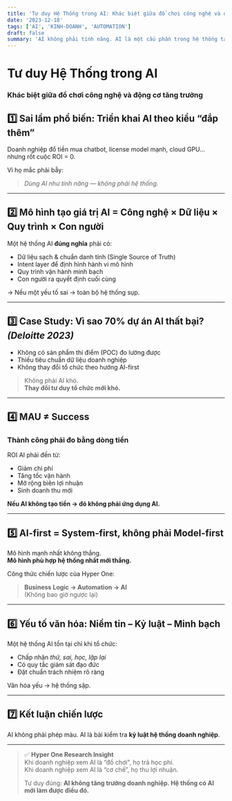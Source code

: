 ```yaml
---
title: 'Tư duy Hệ Thống trong AI: Khác biệt giữa đồ chơi công nghệ và động cơ tăng trưởng'
date: '2023-12-18'
tags: ['AI', 'KINH-DOANH', 'AUTOMATION']
draft: false
summary: 'AI không phải tính năng. AI là một cấu phần trong hệ thống tạo giá trị. Thiếu hệ thống — AI trở thành đồ trang trí đắt tiền.'
---
```


# Tư duy Hệ Thống trong AI  
### Khác biệt giữa đồ chơi công nghệ và động cơ tăng trưởng

## 1️⃣ Sai lầm phổ biến: Triển khai AI theo kiểu “đắp thêm”

Doanh nghiệp đổ tiền mua chatbot, license model mạnh, cloud GPU…
nhưng rốt cuộc ROI = 0.

Vì họ mắc phải bẫy:
> *Dùng AI như tính năng — không phải hệ thống.*

---

## 2️⃣ Mô hình tạo giá trị AI = Công nghệ × Dữ liệu × Quy trình × Con người

Một hệ thống AI **đúng nghĩa** phải có:
- Dữ liệu sạch & chuẩn danh tính (Single Source of Truth)
- Intent layer để định hình hành vi mô hình
- Quy trình vận hành minh bạch
- Con người ra quyết định cuối cùng

→ Nếu một yếu tố sai → toàn bộ hệ thống sụp.

---

## 3️⃣ Case Study: Vì sao 70% dự án AI thất bại? *(Deloitte 2023)*

- Không có sản phẩm thí điểm (POC) đo lường được
- Thiếu tiêu chuẩn dữ liệu doanh nghiệp
- Không thay đổi tổ chức theo hướng AI-first

> Không phải AI khó.  
> **Thay đổi tư duy tổ chức mới khó.**

---

## 4️⃣ MAU ≠ Success  
### Thành công phải đo bằng **dòng tiền**

ROI AI phải đến từ:
- Giảm chi phí
- Tăng tốc vận hành
- Mở rộng biên lợi nhuận
- Sinh doanh thu mới

**Nếu AI không tạo tiền → đó không phải ứng dụng AI.**

---

## 5️⃣ AI-first = System-first, không phải Model-first

Mô hình mạnh nhất không thắng.  
**Mô hình phù hợp hệ thống nhất mới thắng.**

Công thức chiến lược của Hyper One:
> **Business Logic → Automation → AI**  
> (Không bao giờ ngược lại)

---

## 6️⃣ Yếu tố văn hóa: Niềm tin – Kỷ luật – Minh bạch

Một hệ thống AI tồn tại chỉ khi tổ chức:
- Chấp nhận *thử, sai, học, lặp lại*  
- Có quy tắc giám sát đạo đức  
- Đặt chuẩn trách nhiệm rõ ràng

Văn hóa yếu → hệ thống sập.

---

## 7️⃣ Kết luận chiến lược

AI không phải phép màu.
AI là bài kiểm tra **kỷ luật hệ thống doanh nghiệp**.

---

> ✅ **Hyper One Research Insight**  
> Khi doanh nghiệp xem AI là “đồ chơi”, họ trả học phí.  
> Khi doanh nghiệp xem AI là “cơ chế”, họ thu lợi nhuận.
> 
> Tư duy đúng: **AI không tăng trưởng doanh nghiệp. Hệ thống có AI mới làm được điều đó.**
